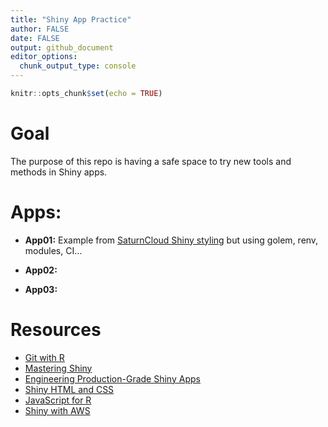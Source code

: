 ```yaml
---
title: "Shiny App Practice"
author: FALSE
date: FALSE
output: github_document
editor_options: 
  chunk_output_type: console
---
```


```r
knitr::opts_chunk$set(echo = TRUE)
```

# Goal {-}

The purpose of this repo is having a safe space to try new tools and methods in Shiny apps.


# Apps:

- **App01:** Example from [SaturnCloud Shiny styling](https://github.com/saturncloud/examples/tree/main/examples/workshop-r-shiny-styling) but using golem, renv, modules, CI...

- **App02:** 

- **App03:** 






# Resources

- [Git with R](https://happygitwithr.com/)
- [Mastering Shiny](https://mastering-shiny.org/)
- [Engineering Production-Grade Shiny Apps](https://engineering-shiny.org)
- [Shiny HTML and CSS](https://unleash-shiny.rinterface.com/index.html)
- [JavaScript for R](https://book.javascript-for-r.com/)
- [Shiny with AWS](https://business-science.github.io/shiny-production-with-aws-book/)




